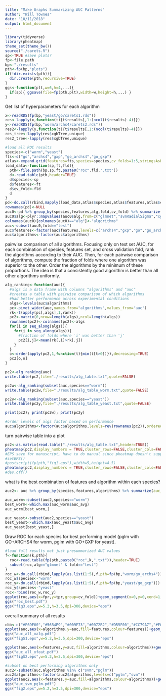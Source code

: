 ```yaml
---
title: "Make Graphs Summarizing AUC Patterns"
author: "Will Townes"
date: "10/11/2018"
output: html_document
---
```


```r
library(tidyverse)
library(pheatmap)
theme_set(theme_bw())
source("./carets.R")
sp<-TRUE #save plots?
fp<-file.path
bp<-"./results"
pth<-fp(bp,"plots")
if(!dir.exists(pth)){
  dir.create(pth,recursive=TRUE)
}
ggs<-function(plt,w=6,h=4,...){
  if(sp){ ggsave(file=fp(pth,plt),width=w,height=h,...) }
}
```

Get list of hyperparameters for each algorithm

```r
x<-readRDS(fp(bp,"yeast/go/carets1.rds"))
res<-lapply(x,function(t){t$results[,1:(ncol(t$results)-4)]})
y<-readRDS(fp(bp,"worm/archs4/carets2.rds"))
res2<-lapply(y,function(t){t$results[,1:(ncol(t$results)-4)]})
res_tree<-lapply(res$xgbTree,unique)
res2_tree<-lapply(res$xgbTree,unique)
```

```r
#load all ROC results
species<-c("worm","yeast")
fts<-c("go","archs4","gxp","go_archs4","go_gxp")
atlas<-expand.grid(features=fts,species=species,cv_folds=1:5,stringsAsFactors=FALSE)
load_data<-function(sp,ft,fld){
  pth<-file.path(bp,sp,ft,paste0("roc",fld,".txt"))
  d<-read.table(pth,header=TRUE)
  d$species<-sp
  d$features<-ft
  d$cv_fold<-fld
  d
}
pd<-do.call(rbind,mapply(load_data,atlas$species,atlas$features,atlas$cv_folds,SIMPLIFY=FALSE))
rownames(pd)<-NULL
auc0<-pd %>% group_by(species,features,alg,fold,cv_fold) %>% summarize(auc=roc2auc(fpr,tpr))
auc0$alg<-plyr::mapvalues(auc0$alg,from=c("glmnet","svmRadialSigma","xgbTree","naive_bayes","kknn"),to=c("pglm","svm","xgb","nb","knn"))
colnames(auc0)[colnames(auc0)=="alg"]<-"algorithms"
auc<-subset(auc0,fold=="test")
auc$features<-factor(auc$features,levels=c("archs4","gxp","go","go_archs4","go_gxp"),ordered=TRUE)
auc$algorithms<-factor(auc$algorithms)
```

pairwise comparison of all algorithms. Focusing only on test set AUC, for each combination of species, features set, and cross validation fold, rank the algorithms according to their AUC. Then, for each pairwise comparison of algorithms, compute the fraction of folds where one algorithm was superior to the other. Order the algorithms by the minimum of these proportions. The idea is that a consistently good algorithm is better than all other algorithms uniformly.

```r
alg_ranking<-function(auc){
  #algs is a data frame with columns "algorithms" and "auc"
  #creates a table with pairwise comparison of which algorithms
  #had better performance across experimental conditions
  algs<-levels(auc$algorithms)
  pc<-pivot_wider(auc,names_from="algorithms",values_from="auc")
  rk<-t(apply(pc[,algs],1,rank))
  pc2<-matrix(0,nrow=length(algs),ncol=length(algs))
  rownames(pc2)<-colnames(pc2)<-algs
  for(i in seq_along(algs)){
    for(j in seq_along(algs)){
      #fraction of folds where 'i' was better than 'j'
      pc2[i,j]<-mean(rk[,i]>rk[,j])
    }
  }
  o<-order(apply(pc2,1,function(t){min(t[t>0])}),decreasing=TRUE)
  pc2[o,o]
}

pc2<-alg_ranking(auc)
write.table(pc2,file="./results/alg_table.txt",quote=FALSE)

pc2w<-alg_ranking(subset(auc,species=="worm"))  
write.table(pc2w,file="./results/alg_table_worm.txt",quote=FALSE)

pc2y<-alg_ranking(subset(auc,species=="yeast"))  
write.table(pc2y,file="./results/alg_table_yeast.txt",quote=FALSE)

print(pc2); print(pc2w); print(pc2y)

#order levels of algs factor based on performance
auc$algorithms<-factor(auc$algorithms,levels=rev(rownames(pc2)),ordered=TRUE)
```

turn pairwise table into a plot

```r
pc2<-as.matrix(read.table("./results/alg_table.txt",header=TRUE))
pheatmap(pc2,display_numbers = TRUE,cluster_rows=FALSE,cluster_cols=FALSE,color = colorRampPalette(c('white','orange'))(100),fontsize = 20,angle_col=0,legend=FALSE,filename=fp(pth,"alg_table_heatmap.pdf"))
#EPS save for manuscript, have to do manual since pheatmap doesn't support
#setEPS()
#postscript(fp(pth,"fig1.eps"),width=5,height=4.5)
pheatmap(pc2,display_numbers = TRUE,cluster_rows=FALSE,cluster_cols=FALSE,color = colorRampPalette(c('white','orange'))(100),fontsize = 20,angle_col=0,legend=FALSE)
#dev.off()
```

what is the best combination of features and algorithm within each species?

```r
auc2<- auc %>% group_by(species,features,algorithms) %>% summarize(auc_lo=min(auc),auc_avg=mean(auc),auc_hi=max(auc))

auc_worm<-subset(auc2,species=="worm")
best_worm<-which.max(auc_worm$auc_avg)
auc_worm[best_worm,]

auc_yeast<-subset(auc2,species=="yeast")
best_yeast<-which.max(auc_yeast$auc_avg)
auc_yeast[best_yeast,]
```

Draw ROC for each species for best performing model (pglm with GO+ARCHS4 for worm, pglm with GO+GXP for yeast).

```r
#load full results not just presummarized AUC values
f<-function(k,pth){
  roc<-read.table(fp(pth,paste0("roc",k,".txt")),header=TRUE)
  subset(roc,alg=="glmnet" & fold=="test")
}
roc_w<-do.call(rbind,lapply(as.list(1:5),f,pth=fp(bp,"worm/go_archs4")))
roc_w$species<-"worm"
roc_y<-do.call(rbind,lapply(as.list(1:5),f,pth=fp(bp,"yeast/go_gxp")))
roc_y$species<-"yeast"
roc<-rbind(roc_w,roc_y)
ggplot(roc,aes(x=fpr,y=tpr,group=cv_fold))+geom_segment(x=0,y=0,xend=1,yend=1,linetype="dotted",colour="gray",size=.5)+geom_line()+xlab("false positive rate")+ylab("true positive rate")+facet_wrap(~species)
ggs("roc_best.pdf")
ggs("fig3.eps",w=5.2,h=3.5,dpi=300,device="eps")
```

overall summary of all results

```r
cbb<-c("#E69F00","#56B4E9","#009E73","#0072B2","#D55E00","#CC79A7","#F0E442","#000000")
ggplot(auc,aes(x=algorithms,y=auc,fill=features,colour=features))+geom_boxplot()+facet_wrap(~species)+scale_fill_manual(values=cbb)+scale_colour_manual(values=cbb)+ylab("area under ROC")#+theme(axis.text.x=element_text(angle = 30, hjust = 1))
ggs("auc_all_xalg.pdf")
ggs("figS1.eps",w=5.2,h=3.5,dpi=300,device="eps")

ggplot(auc,aes(x=features,y=auc,fill=algorithms,colour=algorithms))+geom_boxplot()+facet_wrap(~species)+scale_fill_manual(values=cbb)+scale_colour_manual(values=cbb)+ylab("area under ROC")+theme(axis.text.x=element_text(angle = 30, hjust = 1))
ggs("auc_all_xfeat.pdf")
ggs("figS2.eps",w=5.2,h=3.5,dpi=300,device="eps")

#subset on best performing algorithms only
auc2<-subset(auc,algorithms %in% c("svm","pglm"))
auc2$algorithms<-factor(auc2$algorithms,levels=c("pglm","svm"))
ggplot(auc2,aes(x=features,y=auc,fill=algorithms,colour=algorithms))+geom_boxplot()+facet_wrap(~species)+scale_fill_manual(values=cbb[5:4])+scale_colour_manual(values=cbb[5:4])+ylab("area under ROC")+theme(axis.text.x=element_text(angle = 30, hjust = 1),legend.position="top")
ggs("auc_svm_pglm.pdf")
ggs("fig2.eps",w=5.2,h=3.5,dpi=300,device="eps")
```
